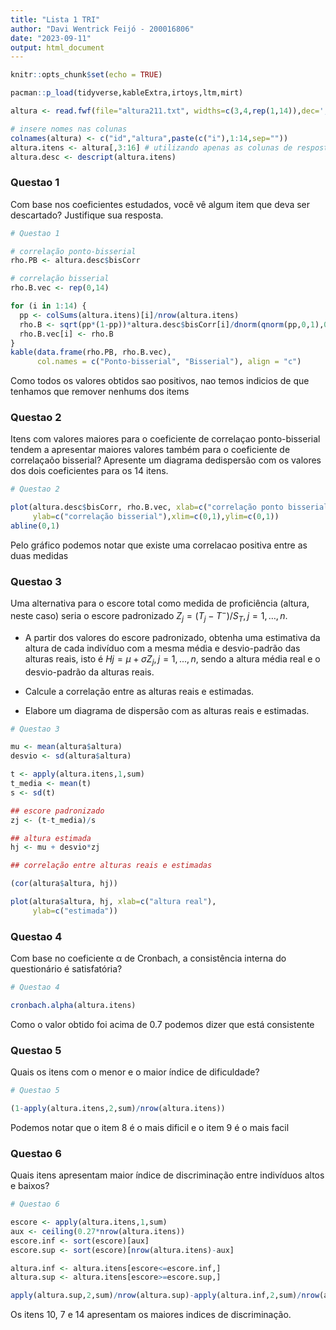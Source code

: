 ```yaml
---
title: "Lista 1 TRI"
author: "Davi Wentrick Feijó - 200016806"
date: "2023-09-11"
output: html_document
---
```


```r
knitr::opts_chunk$set(echo = TRUE)

pacman::p_load(tidyverse,kableExtra,irtoys,ltm,mirt)

altura <- read.fwf(file="altura211.txt", widths=c(3,4,rep(1,14)),dec=',')

# insere nomes nas colunas
colnames(altura) <- c("id","altura",paste(c("i"),1:14,sep=""))
altura.itens <- altura[,3:16] # utilizando apenas as colunas de respostas
altura.desc <- descript(altura.itens)
```

### Questao 1 

Com base nos coeficientes estudados, você vê algum item que deva ser descartado? Justifique sua resposta.
```r
# Questao 1

# correlação ponto-bisserial
rho.PB <- altura.desc$bisCorr

# correlação bisserial
rho.B.vec <- rep(0,14)

for (i in 1:14) {
  pp <- colSums(altura.itens)[i]/nrow(altura.itens)
  rho.B <- sqrt(pp*(1-pp))*altura.desc$bisCorr[i]/dnorm(qnorm(pp,0,1),0,1)
  rho.B.vec[i] <- rho.B
}
kable(data.frame(rho.PB, rho.B.vec), 
      col.names = c("Ponto-bisserial", "Bisserial"), align = "c")
```

Como todos os valores obtidos sao positivos, nao temos indicios de que tenhamos que remover nenhums dos items

### Questao 2

Itens com valores maiores para o coeficiente de correlaçao ponto-bisserial tendem a apresentar maiores valores também para o coeficiente de correlaçaõo bisserial? Apresente um diagrama dedispersão com os valores dos dois coeficientes para os 14 itens.
```r
# Questao 2 

plot(altura.desc$bisCorr, rho.B.vec, xlab=c("correlação ponto bisserial"),
     ylab=c("correlação bisserial"),xlim=c(0,1),ylim=c(0,1))
abline(0,1)
```

Pelo gráfico podemos notar que existe uma correlacao positiva entre as duas medidas

### Questao 3

Uma alternativa para o escore total como medida de proficiência (altura, neste caso) seria o escore padronizado $Z_j =(T_j -T^{-})/S_T,j=1,…,n$.

- A partir dos valores do escore padronizado, obtenha uma estimativa da altura de cada indivíduo com a mesma média e desvio-padrão das alturas reais, isto é  $Hj = \mu + \sigma Z_j , j = 1, . . . , n$, sendo \mu a altura média real e \sigma o desvio-padrão da alturas reais.

- Calcule a correlação entre as alturas reais e estimadas.

- Elabore um diagrama de dispersão com as alturas reais e estimadas.
```r
# Questao 3 

mu <- mean(altura$altura)
desvio <- sd(altura$altura)

t <- apply(altura.itens,1,sum)
t_media <- mean(t)
s <- sd(t)

## escore padronizado 
zj <- (t-t_media)/s

## altura estimada
hj <- mu + desvio*zj

## correlação entre alturas reais e estimadas

(cor(altura$altura, hj))

plot(altura$altura, hj, xlab=c("altura real"),
     ylab=c("estimada"))
```


### Questao 4 

Com base no coeficiente α de Cronbach, a consistência interna do questionário é satisfatória?

```r
# Questao 4

cronbach.alpha(altura.itens)
```
Como o valor obtido foi acima de 0.7 podemos dizer que está consistente

### Questao 5

Quais os itens com o menor e o maior índice de dificuldade?

```r
# Questao 5

(1-apply(altura.itens,2,sum)/nrow(altura.itens))
```

Podemos notar que o item 8 é o mais dificil e o item 9 é o mais facil

### Questao 6

Quais itens apresentam maior índice de discriminação entre indivíduos altos e baixos?

```r
# Questao 6

escore <- apply(altura.itens,1,sum)
aux <- ceiling(0.27*nrow(altura.itens))
escore.inf <- sort(escore)[aux]
escore.sup <- sort(escore)[nrow(altura.itens)-aux]

altura.inf <- altura.itens[escore<=escore.inf,]
altura.sup <- altura.itens[escore>=escore.sup,]

apply(altura.sup,2,sum)/nrow(altura.sup)-apply(altura.inf,2,sum)/nrow(altura.inf)
```

Os itens 10, 7 e 14 apresentam os maiores indices de discriminação.
